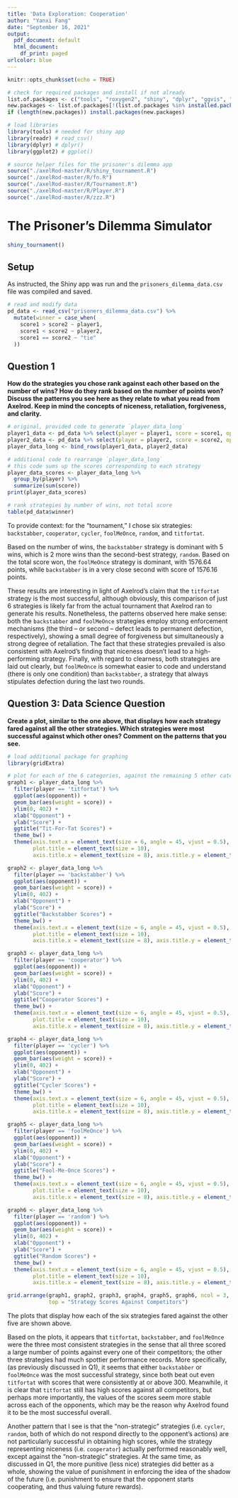 ---
title: 'Data Exploration: Cooperation'
author: "Yanxi Fang"
date: "September 16, 2021"
output:
  pdf_document: default
  html_document:
    df_print: paged
urlcolor: blue
---

```{r setup, include=FALSE}
knitr::opts_chunk$set(echo = TRUE)

# check for required packages and install if not already
list.of.packages <- c("tools", "roxygen2", "shiny", "dplyr", "ggvis", "progress")
new.packages <- list.of.packages[!(list.of.packages %in% installed.packages()[, "Package"])]
if (length(new.packages)) install.packages(new.packages)

# load libraries
library(tools) # needed for shiny app
library(readr) # read_csv()
library(dplyr) # dplyr()
library(ggplot2) # ggplot()

# source helper files for the prisoner's dilemma app
source("./axelRod-master/R/shiny_tournament.R")
source("./axelRod-master/R/fn.R")
source("./axelRod-master/R/Tournament.R")
source("./axelRod-master/R/Player.R")
source("./axelRod-master/R/zzz.R")

```

# The Prisoner's Dilemma Simulator

```{r, eval = F, include = F, message = F}
shiny_tournament()
```

## Setup

As instructed, the Shiny app was run and the `prisoners_dilemma_data.csv` file was compiled and saved.
```{r, message = F}
# read and modify data
pd_data <- read_csv("prisoners_dilemma_data.csv") %>% 
  mutate(winner = case_when( 
    score1 > score2 ~ player1,
    score1 < score2 ~ player2,
    score1 == score2 ~ "tie"
  ))
```

## Question 1

**How do the strategies you chose rank against each other based on the number of wins? How do they rank based on the number of points won? Discuss the patterns you see here as they relate to what you read from Axelrod. Keep in mind the concepts of niceness, retaliation, forgiveness, and clarity.**

```{r}
# original, provided code to generate `player_data_long`
player1_data <- pd_data %>% select(player = player1, score = score1, opponent = player2)
player2_data <- pd_data %>% select(player = player2, score = score2, opponent = player1)
player_data_long <- bind_rows(player1_data, player2_data)

# additional code to rearrange `player_data_long`
# this code sums up the scores corresponding to each strategy
player_data_scores <- player_data_long %>%
  group_by(player) %>%
  summarize(sum(score))
print(player_data_scores)

# rank strategies by number of wins, not total score
table(pd_data$winner)
```

To provide context: for the "tournament," I chose six strategies: `backstabber`, `cooperator`, `cycler`, `foolMeOnce`, `random`, and `titfortat`.

Based on the number of wins, the `backstabber` strategy is dominant with 5 wins, which is 2 more wins than the second-best strategy, `random`. Based on the total score won, the `foolMeOnce` strategy is dominant, with 1576.64 points, while `backstabber` is in a very close second with score of 1576.16 points.

These results are interesting in light of Axelrod's claim that the `titfortat` strategy is the most successful, although obviously, this comparison of just 6 strategies is likely far from the actual tournament that Axelrod ran to generate his results. Nonetheless, the patterns observed here make sense: both the `backstabber` and `foolMeOnce` strategies employ strong enforcement mechanisms (the third -- or second -- defect leads to permanent defection, respectively), showing a small degree of forgiveness but simultaneously a strong degree of retaliation. The fact that these strategies prevailed is also consistent with Axelrod's finding that niceness doesn't lead to a high-performing strategy. Finally, with regard to clearness, both strategies are laid out clearly, but `foolMeOnce` is somewhat easier to code and understand (there is only one condition) than `backstabber`, a strategy that always stipulates defection during the last two rounds.

## Question 3: Data Science Question

**Create a plot, similar to the one above, that displays how each strategy fared against all the other strategies. Which strategies were most successful against which other ones? Comment on the patterns that you see.**

```{r, warning = F, message = F}
# load additional package for graphing
library(gridExtra)

# plot for each of the 6 categories, against the remaining 5 other categories
graph1 <- player_data_long %>%
  filter(player == 'titfortat') %>%
  ggplot(aes(opponent)) +
  geom_bar(aes(weight = score)) +
  ylim(0, 402) +
  xlab("Opponent") +
  ylab("Score") +
  ggtitle("Tit-For-Tat Scores") +
  theme_bw() +
  theme(axis.text.x = element_text(size = 6, angle = 45, vjust = 0.5),
        plot.title = element_text(size = 10),
        axis.title.x = element_text(size = 8), axis.title.y = element_text(size = 8))

graph2 <- player_data_long %>%
  filter(player == 'backstabber') %>%
  ggplot(aes(opponent)) +
  geom_bar(aes(weight = score)) +
  ylim(0, 402) +
  xlab("Opponent") +
  ylab("Score") +
  ggtitle("Backstabber Scores") +
  theme_bw() +
  theme(axis.text.x = element_text(size = 6, angle = 45, vjust = 0.5),
        plot.title = element_text(size = 10),
        axis.title.x = element_text(size = 8), axis.title.y = element_text(size = 8))

graph3 <- player_data_long %>%
  filter(player == 'cooperator') %>%
  ggplot(aes(opponent)) +
  geom_bar(aes(weight = score)) +
  ylim(0, 402) +
  xlab("Opponent") +
  ylab("Score") +
  ggtitle("Cooperator Scores") +
  theme_bw() +
  theme(axis.text.x = element_text(size = 6, angle = 45, vjust = 0.5),
        plot.title = element_text(size = 10),
        axis.title.x = element_text(size = 8), axis.title.y = element_text(size = 8))

graph4 <- player_data_long %>%
  filter(player == 'cycler') %>%
  ggplot(aes(opponent)) +
  geom_bar(aes(weight = score)) +
  ylim(0, 402) +
  xlab("Opponent") +
  ylab("Score") +
  ggtitle("Cycler Scores") +
  theme_bw() +
  theme(axis.text.x = element_text(size = 6, angle = 45, vjust = 0.5),
        plot.title = element_text(size = 10),
        axis.title.x = element_text(size = 8), axis.title.y = element_text(size = 8))

graph5 <- player_data_long %>%
  filter(player == 'foolMeOnce') %>%
  ggplot(aes(opponent)) +
  geom_bar(aes(weight = score)) +
  ylim(0, 402) +
  xlab("Opponent") +
  ylab("Score") +
  ggtitle("Fool-Me-Once Scores") +
  theme_bw() +
  theme(axis.text.x = element_text(size = 6, angle = 45, vjust = 0.5),
        plot.title = element_text(size = 10),
        axis.title.x = element_text(size = 8), axis.title.y = element_text(size = 8))

graph6 <- player_data_long %>%
  filter(player == 'random') %>%
  ggplot(aes(opponent)) +
  geom_bar(aes(weight = score)) +
  ylim(0, 402) +
  xlab("Opponent") +
  ylab("Score") +
  ggtitle("Random Scores") +
  theme_bw() +
  theme(axis.text.x = element_text(size = 6, angle = 45, vjust = 0.5),
        plot.title = element_text(size = 10),
        axis.title.x = element_text(size = 8), axis.title.y = element_text(size = 8))

grid.arrange(graph1, graph2, graph3, graph4, graph5, graph6, ncol = 3,
             top = "Strategy Scores Against Competitors")
```

The plots that display how each of the six strategies fared against the other five are shown above. 

Based on the plots, it appears that `titfortat`, `backstabber`, and `foolMeOnce` were the three most consistent strategies in the sense that all three scored a large number of points against every one of their competitors; the other three strategies had much spottier performance records. More specifically, (as previously discussed in Q1), it seems that either `backstabber` or `foolMeOnce` was the most successful strategy, since both beat out even `titfortat` with scores that were consistently at or above 300. Meanwhile, it is clear that `titfortat` still has high scores against all competitors, but perhaps more importantly, the values of the scores seem more stable across each of the opponents, which may be the reason why Axelrod found it to be the most successful overall. 

Another pattern that I see is that the "non-strategic" strategies (i.e. `cycler`, `random`, both of which do not respond directly to the opponent's actions) are not particularly successful in obtaining high scores, while the strategy representing niceness (i.e. `cooperator`) actually performed reasonably well, except against the "non-strategic" strategies. At the same time, as discussed in Q1, the more punitive (less nice) strategies did better as a whole, showing the value of punishment in enforcing the idea of the shadow of the future (i.e. punishment to ensure that the opponent starts cooperating, and thus valuing future rewards).
